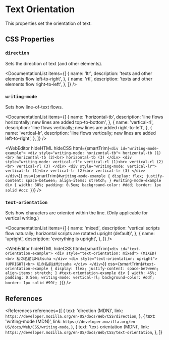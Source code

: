 
<MetadataConfigurer title="Text Orientation" dateCreated="2021-03-31" />

# Text Orientation

This properties set the orientation of text.

## CSS Properties

### `direction`

Sets the direction of text (and other elements).

<DocumentationList
  items={[
    {
      name: 'ltr',
      description: 'texts and other elements flow left-to-right',
    },
    {
      name: 'rtl',
      description: 'texts and other elements flow right-to-left',
    },
  ]}
/>

### `writing-mode`

Sets how line-of-text flows.

<DocumentationList
  items={[
    {
      name: 'horizontal-tb',
      description: 'line flows horizontally; new lines are added top-to-bottom',
    },
    {
      name: 'vertical-rl',
      description: 'line flows vertically; new lines are added right-to-left',
    },
    {
      name: 'vertical-lr',
      description: 'line flows vertically; new lines are added left-to-right',
    },
  ]}
/>

<WebEditor
  hideHTML
  hideCSS
  html={smartTrim(`
    <div id="writing-mode-example">
      <div style="writing-mode: horizontal-tb">
        horizontal-tb (1)<br>
        horizontal-tb (2)<br>
        horizontal-tb (3)
      </div>
      <div style="writing-mode: vertical-rl">
        vertical-rl (1)<br>
        vertical-rl (2)<br>
        vertical-rl (3)
      </div>
      <div style="writing-mode: vertical-lr">
        vertical-lr (1)<br>
        vertical-lr (2)<br>
        vertical-lr (3)
      </div>
    </div>
  `)}
  css={smartTrim(`
    #writing-mode-example {
      display: flex;
      justify-content: space-between;
      align-items: stretch;
    }
    #writing-mode-example div {
      width: 30%;
      padding: 0.5em;
      background-color: #ddd;
      border: 1px solid #ccc
    }
  `)}
/>

### `text-orientation`

Sets how characters are oriented within the line. (Only applicable for vertical writing.)

<DocumentationList
  items={[
    {
      name: 'mixed',
      description:
        'vertical scripts flow naturally; horizontal scripts are rotated upright (default)',
    },
    {
      name: 'upright',
      description: 'everything is upright',
    },
  ]}
/>

<WebEditor
  hideHTML
  hideCSS
  html={smartTrim(`
    <div id="text-orientation-example">
      <div style="text-orientation: mixed">
        (MIXED)<br>
        私の名前はMitsuha
      </div>
      <div style="text-orientation: upright">
        (UPRIGHT)<br>
        私の名前はMitsuha
      </div>
    </div>
  `)}
  css={smartTrim(`
    #text-orientation-example {
      display: flex;
      justify-content: space-between;
      align-items: stretch;
    }
    #text-orientation-example div {
      width: 45%;
      padding: 0.5em;
      writing-mode: vertical-rl;
      background-color: #ddf;
      border: 1px solid #99f;
    }
  `)}
/>

## References

<References
  references={[
    {
      text: 'direction (MDN)',
      link: `https://developer.mozilla.org/en-US/docs/Web/CSS/direction`,
    },
    {
      text: 'writing-mode (MDN)',
      link: `https://developer.mozilla.org/en-US/docs/Web/CSS/writing-mode`,
    },
    {
      text: 'text-orientation (MDN)',
      link: `https://developer.mozilla.org/en-US/docs/Web/CSS/text-orientation`,
    },
  ]}
></References>

